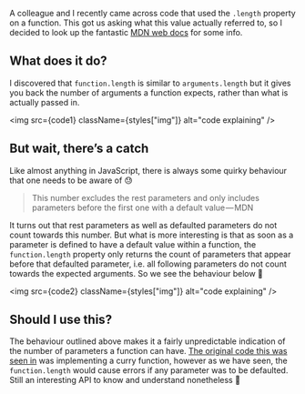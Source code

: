 
A colleague and I recently came across code that used the `.length` property on a function.
This got us asking what this value actually referred to, so I decided to look up the fantastic
[MDN web docs](https://medium.com/r/?url=https%3A%2F%2Fdeveloper.mozilla.org%2Fen-US%2F) for some info.

## What does it do?

I discovered that `function.length` is similar to `arguments.length` but it gives you back the number of arguments a
function expects, rather than what is actually passed in.

<img src={code1} className={styles["img"]} alt="code explaining" />

## But wait, there’s a catch

Like almost anything in JavaScript, there is always some quirky behaviour that one needs to be aware of 😓

> This number excludes the rest parameters and only includes parameters before the first one with a default value — MDN

It turns out that rest parameters as well as defaulted parameters do not count towards this number.
But what is more interesting is that as soon as a parameter is defined to have a default value within a function,
the `function.length` property only returns the count of parameters that appear before that defaulted parameter,
i.e. all following parameters do not count towards the expected arguments. So we see the behaviour below 🤯

<img src={code2} className={styles["img"]} alt="code explaining" />

## Should I use this?

The behaviour outlined above makes it a fairly unpredictable indication of the number of parameters a function can have.
[The original code this was seen in](https://twitter.com/FlavioCorpa/status/1041994408038735872) was implementing a curry function,
however as we have seen, the `function.length` would cause errors if any parameter was to be defaulted. Still an interesting API to know and understand nonetheless 🙂